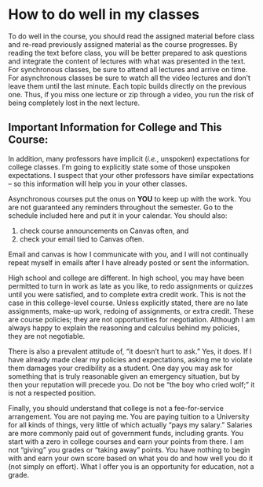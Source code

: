 # How to do well in my classes {-}


To do well in the course, you should read the assigned material before class and re-read previously assigned material as the course progresses. 
By reading the text before class, you will be better prepared to ask questions and integrate the content of lectures with what was presented in the text. 
For synchronous classes, be sure to attend all lectures and arrive on time. 
For asynchronous classes be sure to watch all the video lectures and don't leave them until the last minute. Each topic builds directly on the previous one. 
Thus, if you miss one lecture or zip through a video, you run the risk of being completely lost in the next lecture.


## Important Information for College and This Course:

In addition, many professors have implicit (*i.e.*, unspoken) expectations for college classes. 
I'm going to explicitly state some of those unspoken expectations. I suspect that your other professors have similar expectations -- so this information will help you in your other classes.

Asynchronous courses put the onus on **YOU** to keep up with the work. You are not guaranteed any reminders throughout the semester. Go to the schedule included here and put it in your calendar. You should also:

1. check course announcements on Canvas often, and 
2. check your email tied to Canvas often. 
  
Email and canvas is how I communicate with you, and I will not continually repeat myself in emails after I have already posted or sent the information.

High school and college are different. In high school, you may have been permitted to turn in work as late as you like, to redo assignments or quizzes until you were satisfied, and to complete extra credit work. This is not the case in this college-level course. Unless explicitly stated, there are no late assignments, make-up work, redoing of assignments, or extra credit. These are course policies; they are not opportunities for negotiation. Although I am always happy to explain the reasoning and calculus behind my policies, they are not negotiable. 

There is also a prevalent attitude of, "it doesn't hurt to ask." Yes, it does. If I have already made clear my policies and expectations, asking me to violate them damages your credibility as a student. One day you may ask for something that is truly reasonable given an emergency situation, but by then your reputation will precede you. Do not be "the boy who cried wolf;" it is not a respected position.

Finally, you should understand that college is not a fee-for-service arrangement. You are not paying me. You are paying tuition to a University for all kinds of things, very little of which actually "pays my salary." Salaries are more commonly paid out of government funds, including grants. You start with a zero in college courses and earn your points from there. I am not "giving" you grades or "taking away" points. You have nothing to begin with and earn your own score based on what you do and how well you do it (not simply on effort). What I offer you is an opportunity for education, not a grade.

<!---
## Addition pieces of advice:

- Read the syllabus.
- Read all the class announcements.
- Read the FAQ and post your questions about the class there.
- Read and follow the instructions for each assignment. 
- Read your professor's comments on your submissions -- especially if you did not get full credit on that submission.
- Treat canvas messages like email.
- Read and respond to canvas messages from your professor. 
- Before you send email your professor, try to answer the question yourself by looking at the syllabus, reading the course FAQ, and reading the assignment instructions.
- Know when assignment deadlines are.
- If you need additional time or flexibility on an assignment, you communicate with your professor before the deadline passes.

--->
